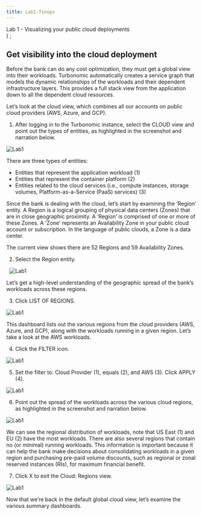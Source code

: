 ```yaml
---
title: Lab1-finops
---
```

  <span>
    Lab 1 - Visualizing your public cloud deployments <br />
  </span>
)
;


## Get visibility into the cloud deployment
Before the bank can do any cost optimization, they must get a global view into their workloads. Turbonomic automatically creates a service graph that models the dynamic relationships of the workloads and their dependent infrastructure layers. This provides a full stack view from the application down to all the dependent cloud resources.

Let’s look at the cloud view, which combines all our accounts on public cloud providers (AWS, Azure, and GCP).

1. After logging in to the Turbonomic instance, select the CLOUD view and point out the types of entities, as highlighted in the screenshot and narration below.

![Lab1](images/FinOps1.png)

There are three types of entities:

- Entities that represent the application workload (1)
- Entities that represent the container platform (2)
- Entities related to the cloud services (i.e., compute instances, storage volumes, Platform-as-a-Service (PaaS) services) (3)

Since the bank is dealing with the cloud, let’s start by examining the ‘Region’ entity. A Region is a logical grouping of physical data centers (Zones) that are in close geographic proximity. A ‘Region’ is comprised of one or more of these Zones. A ‘Zone’ represents an Availability Zone in your public cloud account or subscription. In the language of public clouds, a Zone is a data center.

The current view shows there are 52 Regions and 59 Availability Zones.


2. Select the Region entity.

 
![Lab1](images/FinOps2.png)


Let’s get a high-level understanding of the geographic spread of the bank’s workloads across these regions.

3. Click LIST OF REGIONS. 


![Lab1](images/FinOps3.png)


This dashboard lists out the various regions from the cloud providers (AWS, Azure, and GCP), along with the workloads running in a given region. Let’s take a look at the AWS workloads.

4. Click the FILTER icon. 

![Lab1](images/f-1.1.4.png)

5. Set the filter to: Cloud Provider (1), equals (2), and AWS (3). Click APPLY (4). 

![Lab1](images/FinOps4.png)

6. Point out the spread of the workloads across the various cloud regions, as highlighted in the screenshot and narration below. 

![Lab1](images/FinOps5.png)

We can see the regional distribution of workloads, note that US East (1) and EU (2) have the most workloads. There are also several regions that contain no (or minimal) running workloads. This information is important because it can help the bank make decisions about consolidating workloads in a given region and purchasing pre-paid volume discounts, such as regional or zonal reserved instances (RIs), for maximum financial benefit.

7. Click X to exit the Cloud: Regions view. 

![Lab1](images/f-1.1.7.png)

Now that we’re back in the default global cloud view, let’s examine the various summary dashboards.

